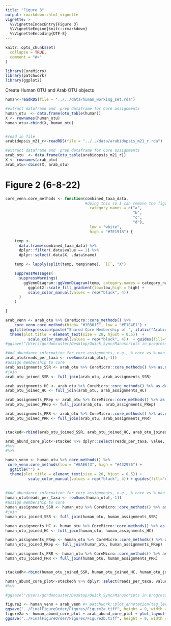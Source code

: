 ```yaml
---
title: "Figure 3"
output: rmarkdown::html_vignette
vignette: >
  %\VignetteIndexEntry{Figure 3}
  %\VignetteEngine{knitr::rmarkdown}
  %\VignetteEncoding{UTF-8}
---
```


```r
knitr::opts_chunk$set(
  collapse = TRUE,
  comment = "#>"
)
```

```r
library(CoreMicro)
library(patchwork)
library(ggplot2)
```


Create Human OTU and Arab OTU objects
```r
human<-readRDS(file = "../../data/human_working_set.rda")

#extract dataframe and  prep dataframe for Core assignments
human_otu  <- data.frame(otu_table(human))
X <- rownames(human_otu)
human_otu<-cbind(X, human_otu)


#read in file
arabidopsis_m21_r<-readRDS(file = "../../data/arabidopsis_m21_r.rda")

#extract dataframe and  prep dataframe for Core assignments
arab_otu  <- data.frame(otu_table(arabidopsis_m21_r))
X <- rownames(arab_otu)
arab_otu<-cbind(X, arab_otu)
```




# Figure 2 (6-8-22)

```r
core_venn.core_methods <- function(combined_taxa_data,
                                   #doing this so I can remove the figures manually. 
                                     category_names = c("a",
                                                        "b",
                                                        "c",
                                                        "d"),
                                     low = "white",
                                     high = "#7E191B") {

    temp <-
      data.frame(combined_taxa_data) %>%
      dplyr::filter(.data$value == 1) %>%
      dplyr::select(.data$X, .data$name)

    temp <- lapply(split(temp, temp$name), `[[`, "X")

    suppressMessages(
      suppressWarnings(
        ggVennDiagram::ggVennDiagram(temp, category.names = category_names, set_size = 12, label_size = 10) +
          ggplot2::scale_fill_gradient(low=low,high = high) +
          scale_color_manual(values = rep("black", 4))
      )
    )

}
```


```r
arab_venn <- arab_otu %>% CoreMicro::core_methods() %>% 
    core_venn.core_methods(high= "#1B301E", low = "#E1E4E1") + 
  ggtitle(expression(paste("Shared Core Membership of ", italic("Arabidopsis")))) +
  theme(plot.title = element_text(size = 20, hjust = 0.5))  +
          scale_color_manual(values = rep("black", 4))  + guides(fill="none") + ggtitle("") + theme(plot.title = element_text(size = 30))
#ggsave("/Users/gordoncuster/Desktop/Quick_Sync/Manuscripts in progress/CoreCommunity/March22/figure2a.tiff", height = 8, width = 11)

#Add abundance information for core assignments, e.g., % core vs % non-core reads.
arab_otu$reads_per_taxa <- rowSums(arab_otu[,-1])
#assign membership to core
arab_assignments_SSR <- arab_otu %>% CoreMicro::core_methods() %>% as.data.frame() %>% dplyr::filter(name == "Summation of Sequence Reads") 
#join
arab_otu_joined_SSR <- full_join(arab_otu, arab_assignments_SSR) 

arab_assignments_HC <- arab_otu %>% CoreMicro::core_methods() %>% as.data.frame() %>% dplyr::filter(name == "Hard Cutoff") 
arab_otu_joined_HC <- full_join(arab_otu, arab_assignments_HC) 

arab_assignments_PRep <- arab_otu %>% CoreMicro::core_methods() %>% as.data.frame() %>% dplyr::filter(name == "Proportion of Sequence Replicates") 
arab_otu_joined_PRep <- full_join(arab_otu, arab_assignments_PRep) 

arab_assignments_PRR <- arab_otu %>% CoreMicro::core_methods() %>% as.data.frame() %>% dplyr::filter(name == "Proportion of Sequence Reads and Replicates") 
arab_otu_joined_PRR <- full_join(arab_otu, arab_assignments_PRR) 


stacked<-rbind(arab_otu_joined_SSR, arab_otu_joined_HC, arab_otu_joined_PRep, arab_otu_joined_PRR)

arab_abund_core_plot<-stacked %>% dplyr::select(reads_per_taxa, value, name) %>% ggplot( aes( fill=as.factor(value), y = reads_per_taxa, x = name)) +  geom_bar(position="fill", stat="identity") + ylab("Percent of total reads") + xlab("") +  theme(axis.text.x = element_text(angle = 45, hjust = 1, size = 22))  + scale_x_discrete(labels = function(x) stringr::str_wrap(x, width = 14)) + scale_fill_discrete(name ="Core \nmembership", labels=c('non-core', 'core'))  + theme_classic() + theme(axis.text.x=element_text(size=22))+ theme(axis.text.y=element_text(size=22)) + theme( axis.title.y = element_text(size = 30))  + theme(legend.text=element_text(size=22)) + theme(legend.title = element_text(size = 24))
#%>%
#%>%

```


```r

human_venn <- human_otu %>% core_methods() %>% 
 core_venn.core_methods(low = "#EAE6f3", high = "#432976") +
  ggtitle("") +
  theme(plot.title = element_text(size = 20, hjust = 0.5)) +
          scale_color_manual(values = rep("black", 4)) + guides(fill="none")  + theme(plot.title = element_text(size = 30)) 
          
          
#Add abundance information for core assignments, e.g., % core vs % non-core reads.
human_otu$reads_per_taxa <- rowSums(human_otu[,-1])
#assign membership to core
human_assignments_SSR <- human_otu %>% CoreMicro::core_methods() %>% as.data.frame() %>% dplyr::filter(name == "Summation of Sequence Reads") 
#join
human_otu_joined_SSR <- full_join(human_otu, human_assignments_SSR) 

human_assignments_HC <- human_otu %>% CoreMicro::core_methods() %>% as.data.frame() %>% dplyr::filter(name == "Hard Cutoff") 
human_otu_joined_HC <- full_join(human_otu, human_assignments_HC) 

human_assignments_PRep <- human_otu %>% CoreMicro::core_methods() %>% as.data.frame() %>% dplyr::filter(name == "Proportion of Sequence Replicates") 
human_otu_joined_PRep <- full_join(human_otu, human_assignments_PRep) 

human_assignments_PRR <- human_otu %>% CoreMicro::core_methods() %>% as.data.frame() %>% dplyr::filter(name == "Proportion of Sequence Reads and Replicates") 
human_otu_joined_PRR <- full_join(human_otu, human_assignments_PRR) 


stackedh<-rbind(human_otu_joined_SSR, human_otu_joined_HC, human_otu_joined_PRep, human_otu_joined_PRR)

human_abund_core_plot<-stackedh %>% dplyr::select(reads_per_taxa, value, name) %>% ggplot( aes( fill=as.factor(value), y = reads_per_taxa, x = name)) +  geom_bar(position="fill", stat="identity") + ylab("Percent of total reads") + xlab("") +  theme(axis.text.x = element_text(angle = 45, hjust = 1, size = 22))  + scale_x_discrete(labels = function(x) stringr::str_wrap(x, width = 14)) + scale_fill_discrete(name ="Core \nmembership", labels=c('non-core', 'core'))  + theme_classic() + theme(axis.text.x=element_text(size=22))+ theme(axis.text.y=element_text(size=22)) + theme( axis.title.y = element_text(size = 30))  + theme(legend.text=element_text(size=22)) + theme(legend.title = element_text(size = 24))
#%>%
```


```r

#ggsave("/Users/gordoncuster/Desktop/Quick_Sync/Manuscripts in progress/CoreCommunity/March22/figure2b.tiff", height = 8, width = 11)

figure2 <- human_venn + arab_venn #+ patchwork::plot_annotation(tag_levels = "A")#+ plot_layout(guides = "collect")
ggsave("../FinalFigureOrder/Figures/Figure2a.tiff", height = 9, width =22)
figure2a <- human_abund_core_plot + arab_abund_core_plot + plot_layout(guides = "collect")
ggsave("../FinalFigureOrder/Figures/Figure2b.tiff", height = 9, width =22)



```
